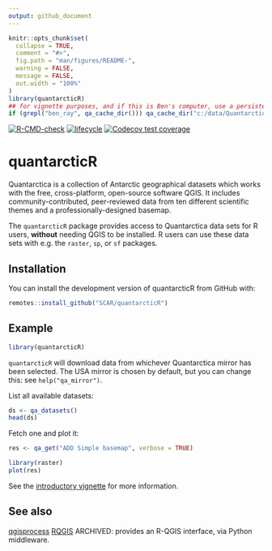 ```yaml
---
output: github_document
---
```


<!-- README.md is generated from README.Rmd. Please edit that file -->

```r
knitr::opts_chunk$set(
  collapse = TRUE,
  comment = "#>",
  fig.path = "man/figures/README-",
  warning = FALSE,
  message = FALSE,
  out.width = "100%"
)
library(quantarcticR)
## for vignette purposes, and if this is Ben's computer, use a persistent cache_dir
if (grepl("ben_ray", qa_cache_dir())) qa_cache_dir("c:/data/Quantarctica3")
```

<!-- badges: start -->
[![R-CMD-check](https://github.com/SCAR/quantarcticR/workflows/R-CMD-check/badge.svg)](https://github.com/SCAR/quantarcticR/actions)
[![lifecycle](https://img.shields.io/badge/lifecycle-maturing-blue.svg)](https://www.tidyverse.org/lifecycle/#maturing)
[![Codecov test coverage](https://codecov.io/gh/SCAR/quantarcticR/branch/master/graph/badge.svg)](https://codecov.io/gh/SCAR/quantarcticR?branch=master)
<!-- badges: end -->

# quantarcticR

Quantarctica is a collection of Antarctic geographical datasets which works with the free, cross-platform, open-source software QGIS. It includes community-contributed, peer-reviewed data from ten different scientific themes and a professionally-designed basemap.

The `quantarcticR` package provides access to Quantarctica data sets for R users, **without** needing QGIS to be installed. R users can use these data sets with e.g. the `raster`, `sp`, or `sf` packages.

## Installation

You can install the development version of quantarcticR from GitHub with:

```r
remotes::install_github("SCAR/quantarcticR")
```

## Example
```r
library(quantarcticR)
```

`quantarcticR` will download data from whichever Quantarctica mirror has been selected. The USA mirror is chosen by default, but you can change this: see `help("qa_mirror")`.

List all available datasets:

```r
ds <- qa_datasets()
head(ds)
```

Fetch one and plot it:

```r
res <- qa_get("ADD Simple basemap", verbose = TRUE)

library(raster)
plot(res)
```

See the [introductory vignette](https://scar.github.io/quantarcticR/articles/intro.html) for more information.

## See also

[qgisprocess](https://CRAN.R-project.org/package=qgisprocess)
[RQGIS](https://github.com/r-spatial/RQGIS) ARCHIVED: provides an R-QGIS interface, via Python middleware.
